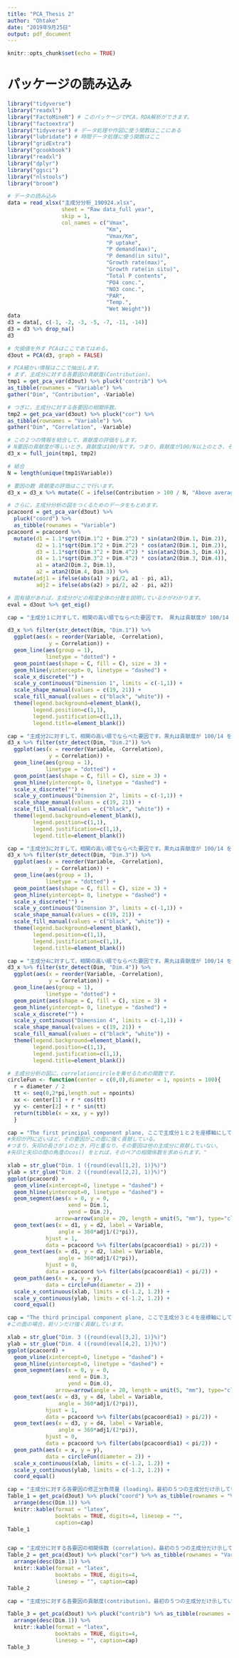 ```yaml
---
title: "PCA_Thesis 2"
author: "Ohtake"
date: "2019年9月25日"
output: pdf_document
---
```


```r
knitr::opts_chunk$set(echo = TRUE)
```

# パッケージの読み込み
```r
library("tidyverse") 
library("readxl") 
library("FactoMineR") # このパッケージでPCA，RDA解析ができます。 
library("factoextra")
library("tidyverse") # データ処理や作図に使う関数はここにある
library("lubridate") # 時間データ処理に使う関数はここ
library("gridExtra")
library("gcookbook")
library("readxl")
library("dplyr")
library("ggsci")
library("nlstools")
library("broom")
```
```r
# データの読み込み
data = read_xlsx("主成分分析_190924.xlsx", 
                 sheet = "Raw data_full year",
                 skip = 1,
                 col_names = c("Vmax",
                               "Km",
                               "Vmax/Km",
                               "P uptake",
                               "P demand(max)",
                               "P demand(in situ)",
                               "Growth rate(max)",
                               "Growth rate(in situ)",
                               "Total P contents",
                               "PO4 conc.",
                               "NO3 conc.",
                               "PAR",
                               "Temp.",
                               "Wet Weight")) 
data
d3 = data[, c(-1, -2, -3, -5, -7, -11, -14)]
d3 = d3 %>% drop_na() 
d3

# 欠損値を外す PCAはここであてはめる。 
d3out = PCA(d3, graph = FALSE) 

# PCA細かい情報はここで抽出します。
# まず，主成分に対する各要因の貢献度(Contribution)。 
tmp1 = get_pca_var(d3out) %>% pluck("contrib") %>% 
as_tibble(rownames = "Variable") %>% 
gather("Dim", "Contribution", -Variable) 

# つぎに，主成分に対する各要因の相関係数。 
tmp2 = get_pca_var(d3out) %>% pluck("cor") %>% 
as_tibble(rownames = "Variable") %>% 
gather("Dim", "Correlation", -Variable) 

# この２つの情報を結合して，貢献度の評価をします。
# N要因の貢献度が等しいとき，貢献度は100/Nです。つまり，貢献度が100/N以上のとき，その要因が主成分に強く影響しています。 
d3_x = full_join(tmp1, tmp2) 

# 結合 
N = length(unique(tmp1$Variable)) 

# 要因の数 貢献度の評価はここで行います。 
d3_x = d3_x %>% mutate(C = ifelse(Contribution > 100 / N, "Above average contribution", "Below average contribution")) 

# さらに，主成分分析の図をつくるためのデータをもとめます。 
pcacoord = get_pca_var(d3out) %>% 
  pluck("coord") %>% 
  as_tibble(rownames = "Variable") 
pcacoord = pcacoord %>% 
  mutate(d1 = 1.1*sqrt(Dim.1^2 + Dim.2^2) * sin(atan2(Dim.1, Dim.2)), 
         d2 = 1.1*sqrt(Dim.1^2 + Dim.2^2) * cos(atan2(Dim.1, Dim.2)), 
         d3 = 1.1*sqrt(Dim.3^2 + Dim.4^2) * sin(atan2(Dim.3, Dim.4)), 
         d4 = 1.1*sqrt(Dim.3^2 + Dim.4^2) * cos(atan2(Dim.3, Dim.4)), 
         a1 = atan2(Dim.2, Dim.1), 
         a2 = atan2(Dim.4, Dim.3)) %>% 
  mutate(adj1 = ifelse(abs(a1) > pi/2, a1 - pi, a1), 
         adj2 = ifelse(abs(a2) > pi/2, a2 - pi, a2)) 

# 固有値があれば，主成分がどの程度全体の分散を説明しているかがわかります。 
eval = d3out %>% get_eig()
```

```r
cap = "主成分１に対すして，相関の高い順でならべた要因です。 黒丸は貢献度が 100/14 を超えた要因です。 主成分１に貢献する要因は８つあります。"

d3_x %>% filter(str_detect(Dim, "Dim.1")) %>% 
  ggplot(aes(x = reorder(Variable, -Correlation), 
             y = Correlation)) + 
  geom_line(aes(group = 1), 
            linetype = "dotted") + 
  geom_point(aes(shape = C, fill = C), size = 3) + 
  geom_hline(yintercept= 0, linetype = "dashed") + 
  scale_x_discrete("") + 
  scale_y_continuous("Dimension 1", limits = c(-1,1)) + 
  scale_shape_manual(values = c(19, 21)) + 
  scale_fill_manual(values = c("black", "white")) + 
  theme(legend.background=element_blank(), 
        legend.position=c(1,1), 
        legend.justification=c(1,1), 
        legend.title=element_blank()) 

cap = "主成分2に対すして，相関の高い順でならべた要因です。黒丸は貢献度が 100/14 を超えた要因です。 主成分2に貢献する要因は5つあります。"
d3_x %>% filter(str_detect(Dim, "Dim.2")) %>% 
  ggplot(aes(x = reorder(Variable, -Correlation), 
             y = Correlation)) + 
  geom_line(aes(group = 1), 
            linetype = "dotted") + 
  geom_point(aes(shape = C, fill = C), size = 3) + 
  geom_hline(yintercept= 0, linetype = "dashed") + 
  scale_x_discrete("") + 
  scale_y_continuous("Dimension 2", limits = c(-1,1)) + 
  scale_shape_manual(values = c(19, 21)) + 
  scale_fill_manual(values = c("black", "white")) + 
  theme(legend.background=element_blank(), 
        legend.position=c(1,1), 
        legend.justification=c(1,1), 
        legend.title=element_blank()) 

cap = "主成分3に対すして，相関の高い順でならべた要因です。黒丸は貢献度が 100/14 を超えた要因です。 主成分3に貢献する要因は4つあります。"
d3_x %>% filter(str_detect(Dim, "Dim.3")) %>% 
  ggplot(aes(x = reorder(Variable, -Correlation), 
             y = Correlation)) + 
  geom_line(aes(group = 1), 
            linetype = "dotted") + 
  geom_point(aes(shape = C, fill = C), size = 3) + 
  geom_hline(yintercept= 0, linetype = "dashed") + 
  scale_x_discrete("") + 
  scale_y_continuous("Dimension 3", limits = c(-1,1)) + 
  scale_shape_manual(values = c(19, 21)) + 
  scale_fill_manual(values = c("black", "white")) + 
  theme(legend.background=element_blank(), 
        legend.position=c(1,1), 
        legend.justification=c(1,1), 
        legend.title=element_blank()) 

cap = "主成分4に対すして，相関の高い順でならべた要因です。黒丸は貢献度が 100/14 を超えた要因です。 主成分4に貢献する要因は3つあります。"
d3_x %>% filter(str_detect(Dim, "Dim.4")) %>% 
  ggplot(aes(x = reorder(Variable, -Correlation), 
             y = Correlation)) + 
  geom_line(aes(group = 1), 
            linetype = "dotted") + 
  geom_point(aes(shape = C, fill = C), size = 3) + 
  geom_hline(yintercept= 0, linetype = "dashed") + 
  scale_x_discrete("") + 
  scale_y_continuous("Dimension 4", limits = c(-1,1)) + 
  scale_shape_manual(values = c(19, 21)) + 
  scale_fill_manual(values = c("black", "white")) + 
  theme(legend.background=element_blank(), 
        legend.position=c(1,1), 
        legend.justification=c(1,1), 
        legend.title=element_blank()) 
```

```r
# 主成分分析の図に，correlationcircleを乗せるための関数です。 
circleFun <- function(center = c(0,0),diameter = 1, npoints = 100){
  r = diameter / 2 
  tt <- seq(0,2*pi,length.out = npoints) 
  xx <- center[1] + r * cos(tt) 
  yy <- center[2] + r * sin(tt) 
  return(tibble(x = xx, y = yy)) 
  }

cap = "The first principal component plane, ここで主成分１と２を座標軸にしています。"
#矢印が円に近いほど，その要因がこの面に強く貢献している。
#つまり，矢印の長さが１のとき，円と重なり，その要因は他の主成分に貢献していない。
#矢印と矢印の間の角度のcos() をとれば，そのペアの相関係数を求められます。"

xlab = str_glue("Dim. 1 ({round(eval[1,2], 1)}%)") 
ylab = str_glue("Dim. 2 ({round(eval[2,2], 1)}%)") 
ggplot(pcacoord) + 
  geom_vline(xintercept=0, linetype = "dashed") + 
  geom_hline(yintercept=0, linetype = "dashed") + 
  geom_segment(aes(x = 0, y = 0, 
                   xend = Dim.1, 
                   yend = Dim.2), 
               arrow=arrow(angle = 20, length = unit(5, "mm"), type="closed")) + 
  geom_text(aes(x = d1, y = d2, label = Variable, 
                angle = 360*adj1/(2*pi)), 
            hjust = 1, 
            data = pcacoord %>% filter(abs(pcacoord$a1) > pi/2)) + 
  geom_text(aes(x = d1, y = d2, label = Variable, 
                angle = 360*adj1/(2*pi)), 
            hjust = 0, 
            data = pcacoord %>% filter(abs(pcacoord$a1) < pi/2)) + 
  geom_path(aes(x = x, y = y), 
            data = circleFun(diameter = 2)) + 
  scale_x_continuous(xlab, limits = c(-1.2, 1.2)) + 
  scale_y_continuous(ylab, limits = c(-1.2, 1.2)) + 
  coord_equal() 

cap = "The third principal component plane, ここで主成分３と４を座標軸にしています。"
#この面の場合，前リンだけ強く貢献しています。

xlab = str_glue("Dim. 3 ({round(eval[3,2], 1)}%)") 
ylab = str_glue("Dim. 4 ({round(eval[4,2], 1)}%)") 
ggplot(pcacoord) + 
  geom_vline(xintercept=0, linetype = "dashed") + 
  geom_hline(yintercept=0, linetype = "dashed") + 
  geom_segment(aes(x = 0, y = 0, 
                   xend = Dim.3, 
                   yend = Dim.4), 
               arrow=arrow(angle = 20, length = unit(5, "mm"), type="closed")) + 
  geom_text(aes(x = d3, y = d4, label = Variable, 
                angle = 360*adj1/(2*pi)), 
            hjust = 1, 
            data = pcacoord %>% filter(abs(pcacoord$a1) > pi/2)) + 
  geom_text(aes(x = d3, y = d4, label = Variable, 
                angle = 360*adj1/(2*pi)),
            hjust = 0,
            data = pcacoord %>% filter(abs(pcacoord$a1) < pi/2)) + 
  geom_path(aes(x = x, y = y),
            data = circleFun(diameter = 2)) + 
  scale_x_continuous(xlab, limits = c(-1.2, 1.2)) + 
  scale_y_continuous(ylab, limits = c(-1.2, 1.2)) + 
  coord_equal() 

cap = "主成分に対する各要因の修正分負荷量 (loading)。最初の５つの主成分だけ示しています。" 
Table_1 = get_pca(d3out) %>% pluck("coord") %>% as_tibble(rownames = "Variable") %>% 
  arrange(desc(Dim.1)) %>% 
  knitr::kable(format = "latex", 
               booktabs = TRUE, digits=4, linesep = "", 
               caption=cap) 
Table_1


cap = "主成分に対する各要因の相関係数 (correlation)。最初の５つの主成分だけ示しています。" 
Table_2 = get_pca(d3out) %>% pluck("cor") %>% as_tibble(rownames = "Variable") %>% 
  arrange(desc(Dim.1)) %>% 
  knitr::kable(format = "latex", 
               booktabs = TRUE, digits=4, 
               linesep = "", caption=cap) 
Table_2

cap = "主成分に対する各要因の貢献度(contribution)。最初の５つの主成分だけ示しています。列の和は１００です。要因が同等に貢献している場合，貢献度"

Table_3 = get_pca(d3out) %>% pluck("contrib") %>% as_tibble(rownames = "Variable") %>% 
  arrange(desc(Dim.1)) %>% 
  knitr::kable(format = "latex", 
               booktabs = TRUE, digits=4, 
               linesep = "", caption=cap)
Table_3
```